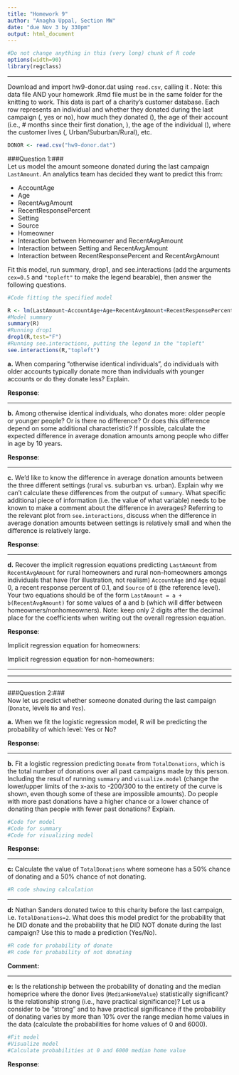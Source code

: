 ```yaml
---
title: "Homework 9"
author: "Anagha Uppal, Section MW"
date: "due Nov 3 by 330pm"
output: html_document
---
```


```r
#Do not change anything in this (very long) chunk of R code
options(width=90)
library(regclass)
```

**************

Download and import hw9-donor.dat using `read.csv`, calling it \texttt{DONOR}.  Note:  this data file AND your homework .Rmd file must be in the same folder for the knitting to work.  This data is part of a charity's customer database.  Each row represents an individual and whether they donated during the last campaign (\texttt{Donate}, yes or no), how much they donated (\texttt{LastAmount}), the age of their account (i.e., \# months since their first donation, \texttt{AccountAge}),  the age of the individual (\texttt{Age}), where the customer lives (\texttt{Setting}, Urban/Suburban/Rural), etc.

```r
DONOR <- read.csv("hw9-donor.dat")
```

###Question 1:###  
Let us model the amount someone donated during the last campaign `LastAmount`.  An analytics team has decided they want to predict this from:

* AccountAge
* Age
* RecentAvgAmount
* RecentResponsePercent
* Setting
* Source
* Homeowner
* Interaction between Homeowner and RecentAvgAmount
* Interaction between Setting and RecentAvgAmount
* Interaction between RecentResponsePercent and RecentAvgAmount

Fit this model, run summary, drop1, and see.interactions (add the arguments `cex=0.5` and `"topleft"` to make the legend bearable), then answer the following questions.


```r
#Code fitting the specified model

R <- lm(LastAmount~AccountAge+Age+RecentAvgAmount+RecentResponsePercent+Setting+Source+Homeowner+Homeowner*RecentAvgAmount+Setting*RecentAvgAmount+RecentResponsePercent*RecentAvgAmount,data=DONOR)
#Model summary
summary(R)
#Running drop1
drop1(R,test="F")
#Running see.interactions, putting the legend in the "topleft"
see.interactions(R,"topleft")

```

**a.**  When comparing "otherwise identical individuals", do individuals with older accounts typically donate more than individuals with younger accounts or do they donate less?  Explain.

**Response**:   

*****************

**b.**  Among otherwise identical individuals, who donates more:  older people or younger people?  Or is there no difference?  Or does this difference depend on some additional characteristic?  If possible, calculate the expected difference in average donation amounts among people who differ in age by 10 years.  

**Response**:  

*****************

**c.**  We'd like to know the difference in average donation amounts between the three different settings (rural vs. suburban vs. urban).  Explain why we can't calculate these differences from the output of `summary`.  What specific additional piece of information (i.e. the value of what variable) needs to be known to make a comment about the difference in averages?  Referring to the relevant plot from `see.interactions`, discuss when the difference in average donation amounts between settings is relatively small and when the difference is relatively large. 

**Response**:  

*****************

**d.** Recover the implicit regression equations predicting `LastAmount` from `RecentAvgAmount` for rural homeowners and rural non-homeowners amongs individuals that have (for illustration, not realism) `AccountAge` and `Age` equal 0, a recent response percent of 0.1, and `Source` of `B` (the reference level).  Your two equations should be of the form `LastAmount = a + b(RecentAvgAmount)` for some values of a and b (which will differ between homeowners/nonhomeowners).  Note:  keep only 2 digits after the decimal place for the coefficients when writing out the overall regression equation.

**Response**:

Implicit regression equation for homeowners:

Implicit regression equation for non-homeowners:

*****************
*****************
*****************

###Question 2:###  
Now let us predict whether someone donated during the last campaign (`Donate`, levels `No` and `Yes`).

**a.**  When we fit the logistic regression model, R will be predicting the probability of which level:  Yes or No?

**Response:**  

*****************

**b.**  Fit a logistic regression predicting `Donate` from `TotalDonations`, which is the total number of donations over all past campaigns made by this person.  Including the result of running `summary` and `visualize.model` (change the lower/upper limits of the x-axis to -200/300 to the entirety of the curve is shown, even though some of these are impossible amounts).  Do people with more past donations have a higher chance or a lower chance of donating than people with fewer past donations?  Explain.

```r
#Code for model
#Code for summary
#Code for visualizing model
```

**Response:**  

*****************


**c:** Calculate the value of `TotalDonations` where someone has a 50\% chance of donating and a 50% chance of not donating.

```r
#R code showing calculation
```

*****************

**d:** Nathan Sanders donated twice to this charity before the last campaign, i.e. `TotalDonations=2`.  What does this model predict for the probability that he DID donate and the probability that he DID NOT donate during the last campaign?  Use this to made a prediction (Yes/No).  

```r
#R code for probability of donate
#R code for probability of not donating
```

**Comment:**  

*****************


**e:** Is the relationship between the probability of donating and the median homeprice where the donor lives (`MedianHomeValue`) statistically significant?  Is the relationship strong (i.e., have practical significance)?  Let us a consider to be "strong" and to have practical significance if the probability of donating varies by more than 10\% over the range median home values in the data (calculate the probabilities for home values of 0 and 6000).  

```r
#Fit model
#Visualize model
#Calculate probabilities at 0 and 6000 median home value
```

**Response**:  
